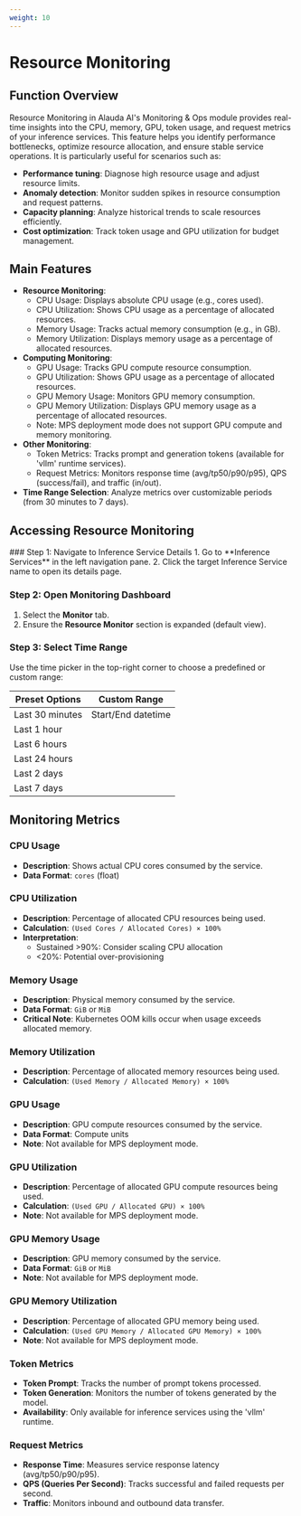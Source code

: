 ```yaml
---
weight: 10
---
```


# Resource Monitoring

## Function Overview

Resource Monitoring in Alauda AI's Monitoring & Ops module provides real-time insights into the CPU, memory, GPU, token usage, and request metrics of your inference services. This feature helps you identify performance bottlenecks, optimize resource allocation, and ensure stable service operations. It is particularly useful for scenarios such as:

- **Performance tuning**: Diagnose high resource usage and adjust resource limits.
- **Anomaly detection**: Monitor sudden spikes in resource consumption and request patterns.
- **Capacity planning**: Analyze historical trends to scale resources efficiently.
- **Cost optimization**: Track token usage and GPU utilization for budget management.

## Main Features

- **Resource Monitoring**:
  - CPU Usage: Displays absolute CPU usage (e.g., cores used).
  - CPU Utilization: Shows CPU usage as a percentage of allocated resources.
  - Memory Usage: Tracks actual memory consumption (e.g., in GB).
  - Memory Utilization: Displays memory usage as a percentage of allocated resources.
- **Computing Monitoring**:
  - GPU Usage: Tracks GPU compute resource consumption.
  - GPU Utilization: Shows GPU usage as a percentage of allocated resources.
  - GPU Memory Usage: Monitors GPU memory consumption.
  - GPU Memory Utilization: Displays GPU memory usage as a percentage of allocated resources.
  - Note: MPS deployment mode does not support GPU compute and memory monitoring.
- **Other Monitoring**:
  - Token Metrics: Tracks prompt and generation tokens (available for 'vllm' runtime services).
  - Request Metrics: Monitors response time (avg/tp50/p90/p95), QPS (success/fail), and traffic (in/out).
- **Time Range Selection**: Analyze metrics over customizable periods (from 30 minutes to 7 days).


## Accessing Resource Monitoring

<Steps>
  ### Step 1: Navigate to Inference Service Details
  1. Go to **Inference Services** in the left navigation pane.
  2. Click the target Inference Service name to open its details page.

  ### Step 2: Open Monitoring Dashboard
  1. Select the **Monitor** tab.
  2. Ensure the **Resource Monitor** section is expanded (default view).

  ### Step 3: Select Time Range
  Use the time picker in the top-right corner to choose a predefined or custom range:
  
  | Preset Options         | Custom Range        |
  |------------------------|---------------------|
  | Last 30 minutes        | Start/End datetime  |
  | Last 1 hour            |                     |
  | Last 6 hours           |                     |
  | Last 24 hours          |                     |
  | Last 2 days            |                     |
  | Last 7 days            |                     |
</Steps>

## Monitoring Metrics

### CPU Usage
- **Description**: Shows actual CPU cores consumed by the service.
- **Data Format**: `cores` (float)

### CPU Utilization
- **Description**: Percentage of allocated CPU resources being used.
- **Calculation**: `(Used Cores / Allocated Cores) × 100%`
- **Interpretation**:
  - Sustained >90%: Consider scaling CPU allocation
  - \<20%: Potential over-provisioning

### Memory Usage
- **Description**: Physical memory consumed by the service.
- **Data Format**: `GiB` or `MiB`
- **Critical Note**: Kubernetes OOM kills occur when usage exceeds allocated memory.

### Memory Utilization
- **Description**: Percentage of allocated memory resources being used.
- **Calculation**: `(Used Memory / Allocated Memory) × 100%`

### GPU Usage
- **Description**: GPU compute resources consumed by the service.
- **Data Format**: Compute units
- **Note**: Not available for MPS deployment mode.

### GPU Utilization
- **Description**: Percentage of allocated GPU compute resources being used.
- **Calculation**: `(Used GPU / Allocated GPU) × 100%`
- **Note**: Not available for MPS deployment mode.

### GPU Memory Usage
- **Description**: GPU memory consumed by the service.
- **Data Format**: `GiB` or `MiB`
- **Note**: Not available for MPS deployment mode.

### GPU Memory Utilization
- **Description**: Percentage of allocated GPU memory being used.
- **Calculation**: `(Used GPU Memory / Allocated GPU Memory) × 100%`
- **Note**: Not available for MPS deployment mode.

### Token Metrics
- **Token Prompt**: Tracks the number of prompt tokens processed.
- **Token Generation**: Monitors the number of tokens generated by the model.
- **Availability**: Only available for inference services using the 'vllm' runtime.

### Request Metrics
- **Response Time**: Measures service response latency (avg/tp50/p90/p95).
- **QPS (Queries Per Second)**: Tracks successful and failed requests per second.
- **Traffic**: Monitors inbound and outbound data transfer.
